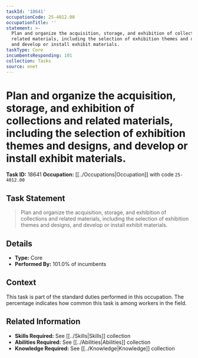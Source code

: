 ```yaml
---
taskId: '18641'
occupationCode: 25-4012.00
occupationTitle: ''
statement: >-
  Plan and organize the acquisition, storage, and exhibition of collections and
  related materials, including the selection of exhibition themes and designs,
  and develop or install exhibit materials.
taskType: Core
incumbentsResponding: 101
collection: Tasks
source: onet
---
```

# Plan and organize the acquisition, storage, and exhibition of collections and related materials, including the selection of exhibition themes and designs, and develop or install exhibit materials.

**Task ID:** 18641
**Occupation:** [[../Occupations|Occupation]] with code `25-4012.00`

## Task Statement

> Plan and organize the acquisition, storage, and exhibition of collections and related materials, including the selection of exhibition themes and designs, and develop or install exhibit materials.

## Details

- **Type:** Core
- **Performed By:** 101.0% of incumbents

## Context

This task is part of the standard duties performed in this occupation. The percentage indicates how common this task is among workers in the field.

## Related Information

- **Skills Required:** See [[../Skills|Skills]] collection
- **Abilities Required:** See [[../Abilities|Abilities]] collection
- **Knowledge Required:** See [[../Knowledge|Knowledge]] collection
